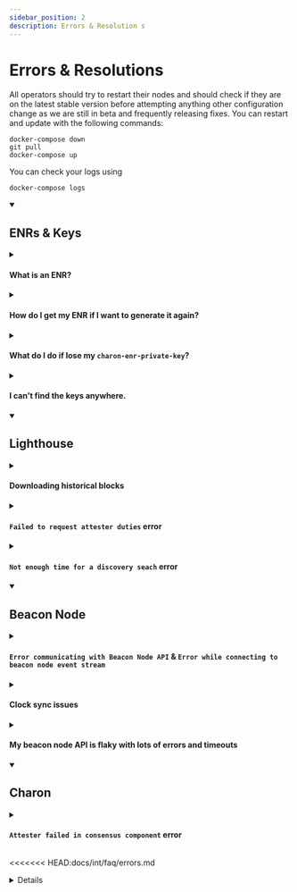 ```yaml
---
sidebar_position: 2
description: Errors & Resolution s
---
```


# Errors & Resolutions

All operators should try to restart their nodes and should check if they are on the latest stable version before attempting anything other configuration change as we are still in beta and frequently releasing fixes. You can restart and update with the following commands:

```
docker-compose down
git pull
docker-compose up
```

You can check your logs using

```
docker-compose logs
```

<details open className="details">
<summary><h2>ENRs & Keys</h2></summary>
<details className="details">

<summary>
  <h4>What is an ENR?</h4>
</summary>

An ENR is shorthand for an <a href="https://eips.ethereum.org/EIPS/eip-778">Ethereum Node Record</a>. It is a way to represent a node on a public network, with a reliable mechanism to update its information.

At Obol we use ENRs to identify charon nodes to one another such that they can form clusters with the right charon nodes and not impostors.

ENRs have private keys they use to sign updates to the [data contained](https://enr-viewer.com/) in their ENR. This private key is by default found at `.charon/charon-enr-private-key`, and should be kept secure, and not checked into version control. An ENR looks something like this:

```
enr:-JG4QAgAOXjGFcTIkXBO30aUMzg2YSo1CYV0OH8Sf2s7zA2kFjVC9ZQ_jZZItdE8gA-tUXW-rWGDqEcoQkeJ98Pw7GaGAYFI7eoegmlkgnY0gmlwhCKNyGGJc2VjcDI1NmsxoQI6SQlzw3WGZ_VxFHLhawQFhCK8Aw7Z0zq8IABksuJEJIN0Y3CCPoODdWRwgj6E
```

</details>
<details className="details">
<summary><h4>How do I get my ENR if I want to generate it again?</h4></summary>
<ul>
<li><code>cd</code> to the directory where your private keys are located (ex: <code>cd /path/to/charon/enr/private/key</code>)</li>
<li>Run <code>docker run --rm -v "$(pwd):/opt/charon" obolnetwork/charon:latest enr</code>. This prints the ENR on your screen.</li>
<li>Please note that this ENR is not the same as the one generated when you created it for the first time. This is because the process of generating ENRs includes the current timestamp.</li></ul>
</details>

<details className="details">
  <summary>
    <h4>
      What do I do if lose my <code>charon-enr-private-key</code>?
    </h4>
  </summary>
  <ul>
    <li>
      For now, ENR rotation/replacement is not supported, it will be supported
      in a future release.
    </li>
    <li>
      Therefore, it's advised to always keep a backup of your{" "}
      <code>private-key</code> in a secure location (ex: cloud storage, USB
      Flash drive etc.)
    </li>
  </ul>
</details>

<details className="details">
<summary><h4>I can't find the keys anywhere.</h4></summary>
<ul>
<li>The <code>charon-enr-private-key</code> is generated inside a hidden folder <code>.charon</code>.</li>
<li>To view it, run <code>ls -al</code> in your terminal.</li>
<li>You can then copy the key to your <code>~/Downloads</code> folder for easy access by running <code>cp .charon/charon-enr-private-key ~/Downloads</code>. This step maybe a bit different for windows.</li>
<li>Else, if you are on <code>macOS</code>, press <code>Cmd + Shift + . </code> to view the <code>.charon</code> folder in the finder application.</li></ul>
</details>
</details>

<details open className="details">
<summary><h2>Lighthouse</h2></summary>
<details className="details">
<summary><h4>Downloading historical blocks</h4></summary>
This means that Lighthouse is still syncing which will throw a lot of errors down the line. Wait for the sync before moving further.
</details>

<details className="details">
<summary><h4><code>Failed to request attester duties</code> error</h4></summary>
Indicates there is something wrong with your lighthouse beacon node.

This might be because the request buffer is full as your node is never starting consensus since it never gets the duties.

</details>

<details className="details">
<summary><h4><code>Not enough time for a discovery seach</code> error</h4></summary>
This could be linked to a internet connection being to slow or relying on a slow third-party service such as Infura.
</details>
</details>

<details open className="details">
<summary><h2>Beacon Node</h2></summary>
<details className="details">
<summary><h4><code>Error communicating with Beacon Node API</code> & <code>Error while connecting to beacon node event stream</code></h4></summary>
This is likely due to lighthouse not done syncing, wait and try again once synced.

Can also be linked to Teku keystore issue.

</details>

<details className="details">
  <summary>
    <h4>Clock sync issues</h4>
  </summary>
  Either your clock server time is off, or you are talking to a remote beacon client
  that is super slow (this is why we advise against using services like infura).
</details>

<details className="details">
<summary><h4>My beacon node API is flaky with lots of errors and timeouts</h4></summary>
A good quality beacon node API is critical to validator performance. It is always advised to run your own beacon node to ensure low latencies to boost validator performance.

Using 3rd party services like Infura's beacon node API has significant disadvantages since the quality is often low. Requests often return 500s or timeout (Charon times out after 2s). This results in lots of warnings and errors and failed duties.

We are working on an [issue](https://github.com/ObolNetwork/charon/issues/960) to mitigate against this, but running a local beacon node is still always preferred. We are not yet considering increasing the 2s timeout since that can have knock-on effects.

</details>

</details>

<details open className="details">
<summary><h2>Charon</h2></summary>
<details className="details">
<summary><h4><code>Attester failed in consensus component</code> error</h4></summary>
The required number of operators defined in your cluster-lock file is probably not online to sign successfully. Make sure all operators are running the latest version of charon.

To check if some peers are not online:

<code>
  docker logs charon-distributed-validator-node-charon-1 2>&1 | grep 'absent'
</code>

</details>

<<<<<<< HEAD:docs/int/faq/errors.md
<details>
=======
<details className="details">
  <summary>
    <h4>
      <code>Attester failed in parSigDBThreshold component</code> error
    </h4>
  </summary>
  Should be fixed in the latest version of Charon, upgrade and restart your node.
</details>

<details className="details">
>>>>>>> 209c25c (Add some color tweaks, failed to fix html):docs/int/faq/errors.mdx
<summary><h4><code>Peer connection failing and dropping</code> error</h4></summary>

Should be fixed in the latest version of Charon, upgrade and restart your node. Likely linked to Obol bootnode infrastructure. You can also try to [run your own bootnode](https://docs.obol.tech/docs/next/int/quickstart/group/quickstart-group-launchpad#self-host-a-bootnode).

</details>

<details className="details">
<summary><h4><code>Load private key</code> error</h4></summary>
Make sure you have successfully run a DKG before running the node. The key should be created and placed in the right directory during the ceremony

Also, make sure you are working in the right directory: <code>charon-distributed-validator-node</code>

</details>

<details className="details">
  <summary>
    <h4>
      <code>Failed to confirm node connection</code> error
    </h4>
  </summary>
  Wait for Teku & Lighthouse sync to be complete.
</details>

<<<<<<< HEAD:docs/int/faq/errors.md
<details>
    <summary>
        <h4>
        <code>Reserve relay circuit: reservation failed</code> error
        </h4>
    </summary>
    <code>RESERVATION_REFUSED</code> is returned by the bootnode libp2p relay when some maximum limit has been reached. 
=======
<details className="details">
<summary><h4><code>Reserve relay circuit: reservation failed</code> error</h4></summary>
<code>RESERVATION_REFUSED</code> is returned by the bootnode libp2p relay when some maximum limit has been reached.
>>>>>>> 209c25c (Add some color tweaks, failed to fix html):docs/int/faq/errors.mdx

    This is most often due to "maximum reservations per IP/peer". This is when your charon node is restarting or in some error loop and constantly attempting to create new relay reservations reaching the maximum. To fix this error, stop your charon node for 30mins before restarting it. This should allow the bootnode enough time to reset your ip/peer limits and should then allow new reservations.

<<<<<<< HEAD:docs/int/faq/errors.md
    This could also be due to the bootnode being overloaded in general, so reaching a server wide "maximum connections" limit. This is an issue with bootnode scalability and we are working in a long term fix for this. If stopping your node for 30min doesn't solve <code>RESERVATION_REFUSED</code>, then it is a problem the Obol team needs to solve.
=======
This could also be due to the bootnode being overloaded in general, so reaching a server wide "maximum connections" limit. This is an issue with bootnode scalability and we are working in a long term fix for this. If stopping your node for 30min doesn't solve <code>RESERVATION_REFUSED</code>, then it is a problem the Obol team needs to solve.

>>>>>>> 209c25c (Add some color tweaks, failed to fix html):docs/int/faq/errors.mdx
</details>

<details>
    <summary>
        <h4>
        <code>Couldn't fetch duty data from the beacon node</code> error
        </h4>
    </summary>
    <code>msgFetcher</code> indicates a duty failed in the fetcher component when it failed to fetch the required data from the beacon node API. This indicates a problem with the upstream beacon node.
</details>

<details>
    <summary>
        <h4>
        <code>Couldn't aggregate attestation due to failed attester duty</code> error
        </h4>
    </summary>
    <code>msgFetcherAggregatorNoAttData</code> indicates an attestation aggregation duty failed in the fetcher component since it couldn't fetch the prerequisite attestation data. This indicates the associated attestation duty failed to obtain a cluster agreed upon value.
</details>

<details>
    <summary>
        <h4>
        <code>Couldn't aggregate attestation due to insufficient partial v2 committee subscriptions</code> error
        </h4>
    </summary>
    <code>msgFetcherAggregatorZeroPrepares</code> indicates an attestation aggregation duty failed in the fetcher component since it couldn't fetch the prerequisite aggregated v2 committee subscription. This indicates the associated prepare aggregation duty failed due to no partial v2 committee subscription submitted by the cluster validator clients.
</details>

<details>
    <summary>
        <h4>
        <code>Couldn't aggregate attestation due to failed prepare aggregator duty</code> error
        </h4>
    </summary>
    <code>msgFetcherAggregatorFailedPrepare</code> indicates an attestation aggregation duty failed in the fetcher component since it couldn't fetch the prerequisite aggregated v2 committee subscription. This indicates the associated prepare aggregation duty failed.
</details>

<details>
    <summary>
        <h4>
        <code>Couldn't propose block due to insufficient partial randao signatures</code> error
        </h4>
    </summary>
    <code>msgFetcherProposerFewRandaos</code> indicates a block proposer duty failed in the fetcher component since it couldn't fetch the prerequisite aggregated RANDAO. This indicates the associated randao duty failed due to insufficient partial randao signatures submitted by the cluster validator clients.
</details>

<details>
    <summary>
        <h4>
        <code>Couldn't propose block due to zero partial randao signatures</code> error
        </h4>
    </summary>
    <code>msgFetcherProposerZeroRandaos</code> indicates a block proposer duty failed in the fetcher component since it couldn't fetch the prerequisite aggregated RANDAO. This indicates the associated randao duty failed due to no partial randao signatures submitted by the cluster validator clients.
</details>

<details>
    <summary>
        <h4>
        <code>Couldn't propose block due to failed randao duty</code> error
        </h4>
    </summary>
    <code>msgFetcherProposerZeroRandaos</code> indicates a block proposer duty failed in the fetcher component since it couldn't fetch the prerequisite aggregated RANDAO. This indicates the associated randao duty failed.
</details>

<details>
    <summary>
        <h4>
        <code>Consensus algorithm didn't complete</code> error
        </h4>
    </summary>
    <code>msgConsensus</code> indicates a duty failed in consensus component. This could indicate that insufficient honest peers participated in consensus or p2p network connection problems.
</details>

<details>
    <summary>
        <h4>
        <code>Signed duty not submitted by local validator client</code> error
        </h4>
    </summary>
    <code>msgValidatorAPI</code> indicates that partial signature were never submitted by the local validator client. This could indicate that the local validator client is offline, or has connection problems with charon, or has some other problem. See validator client logs for more details.
</details>

<details>
    <summary>
        <h4>
        <code>Bug: partial signature database didn't trigger partial signature exchange</code> error
        </h4>
    </summary>
    <code>msgParSigDBInternal</code> indicates a bug in the partial signature database as it is unexpected.
</details>

<details>
    <summary>
        <h4>
        <code>No partial signatures received from peers</code> error
        </h4>
    </summary>
    <code>msgParSigEx</code> indicates that no partial signature for the duty was received from any peer. This indicates all peers are offline or p2p network connection problems.
</details>

<details>
    <summary>
        <h4>
        <code>Insufficient partial signatures received, minimum required threshold not reached</code> error
        </h4>
    </summary>
    <code>msgParSigDBThreshold</code> indicates that insufficient partial signatures for the duty was received from peers. This indicates problems with peers or p2p network connection problems.
</details>

<details>
    <summary>
        <h4>
        <code>Bug: threshold aggregation of partial signatures failed due to inconsistent signed data</code> error
        </h4>
    </summary>
    <code>msgSigAgg</code> indicates that BLS threshold aggregation of sufficient partial signatures failed. This indicates inconsistent signed data. This indicates a bug in charon as it is unexpected.
</details>

</details>

<details open className="details">
<summary><h2>Teku</h2></summary>
<details className="details">
<summary><h4>Teku <code>keystore file</code> error</h4></summary>
Teku sometimes logs an error which looks like <code>Keystore file /opt/charon/validator_keys/keystore-0.json.lock already in use.</code>

This can be solved by deleting the file(s) ending with <code>.lock</code> in the folder <code>.charon/validator_keys</code>.

It is caused by an unsafe shut down of Teku (usually by double pressing `Ctrl+C` to shutdown containers faster).

</details>
</details>

<details open className="details">
<summary><h2>Grafana</h2></summary>
<details className="details">
<summary><h4>How to fix the grafana dashboard?</h4></summary>
Sometimes, grafana dashboard doesn't load any data first time around.You can solve this by following the steps below:
<ul>
<li>Click the Wheel Icon > Datasources</li>
<li>Click prometheus</li>
<li>Change the "Access" field from <code>Server (default)</code> to <code>Browser</code>. Press "Save & Test". It should fail.</li>
<li>Change the "Access" field back to <code>Server (default)</code> and press "Save & Test". You should be presented with a green success icon saying "Data source is working" and you can return to the dashboard page.</li>
</ul>
</details>

<details className="details">
<summary><h4><code>N/A</code> & <code>No data</code> in validator info panel</h4></summary>
Can be linked to the <a href="https://github.com/ObolNetwork/charon-distributed-validator-node#teku-keystore-file-error">Teku Keystore issue</a>.
</details>
</details>

<details open className="details">
<summary><h2>Prometheus</h2></summary>
<details className="details">
<summary><h4><code>Unauthorized: authentication error: invalid token</code></h4></summary>
Get the monitoring token and following <a href="https://github.com/ObolNetwork/charon-distributed-validator-node#step-6-leader-adds-central-monitoring-token">Step 6 of the quickstart</a>. This is not mandatory and should not prevent the cluster from running. Only the cluster captain/leader should do this step and resolve this error.

Check <a href="https://discord.com/channels/849256203614945310/1003921582965674104/1005569855698768066">these instructions</a> from our Discord to get the monitoring token.

</details>

</details>

<details open className="details">
    <summary><h2>Docker</h2></summary>
    <details className="details">
    <summary><h4>How to fix <code>permission denied</code> errors?</h4></summary>
    Permission denied errors can come up in a variety of manners, particularly on Linux and WSL for Windows systems. In the interest of security, the charon docker image runs as a non-root user, and this user often does not have the permissions to write in the directory you have checked out the code to. This can be generally be fixed with some of the following:
    <ul>
    <li>Running docker commands with <code>sudo</code>, if you haven't <a href= "https://docs.docker.com/engine/install/linux-postinstall/">setup docker to be run as a non-root user</a>.</li>
    <li>Changing the permissions of the <code>.charon</code> folder with the commands:</li>
    <ul>
    <li><code>mkdir .charon</code> (if it doesn't already exist)</li>
    <li><code>sudo chmod -R 666 .charon</code></li>
    </ul></ul>
    </details>

    <details className="details">
    <summary><h4>I see a lot of errors after running <code>docker-compose up</code></h4></summary>
    It's because both geth and lighthouse start syncing and so there's connectivity issues among the containers. Simply let the containers run for a while. You won't observe frequent errors when geth finishes syncing.

    You can also add a second beacon node endpoint for something like infura by adding a comma separated API URL to the end of <code>CHARON_BEACON_NODE_ENDPOINTS</code> in the docker-compose(./docker-compose.yml#84).

    </details>

</details>

<details open className="details">
  <summary>
    <h2>Standalone Bootnode</h2>
  </summary>
  <details className="details">
    <summary>
      <h4>
        <code>
          Resolve IP of p2p external host flag: lookup
          replace.with.public.ip.or.hostname: no such host
        </code>{" "}
        error
      </h4>
    </summary>
    Replace <code>replace.with.public.ip.or.hostname</code> in the bootnode/docker-compose.yml
    with your real public IP or DNS hostname.
  </details>
</details>
